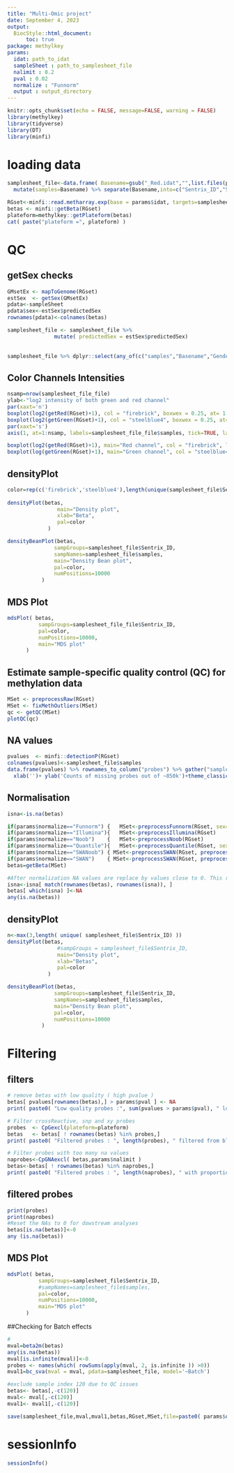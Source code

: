 ```yaml
---
title: "Multi-Omic project"
date: September 4, 2023
output: 
  BiocStyle::html_document:
      toc: true
package: methylkey
params:
  idat: path_to_idat
  sampleSheet : path_to_samplesheet_file
  nalimit : 0.2
  pval : 0.02
  normalize : "Funnorm"
  output : output_directory
---
```


```R
knitr::opts_chunk$set(echo = FALSE, message=FALSE, warning = FALSE)
library(methylkey)
library(tidyverse)
library(DT)
library(minfi)
```

# loading data

```r
samplesheet_file<-data.frame( Basename=gsub("_Red.idat","",list.files(params$idat,pattern = "Red") )) %>%
  mutate(samples=Basename) %>% separate(Basename,into=c("Sentrix_ID","Sentrix_position"),remove = F )

```  

```r
RGset<-minfi::read.metharray.exp(base = params$idat, targets=samplesheet_file, force=TRUE)
betas <- minfi::getBeta(RGset)
plateform=methylkey::getPlateform(betas)
cat( paste("plateform =", plateform) )
```

# QC {.tabset}

## getSex checks

```r
GMsetEx <- mapToGenome(RGset) 
estSex  <- getSex(GMsetEx)
pdata<-sampleSheet
pdata$sex<-estSex$predictedSex
rownames(pdata)<-colnames(betas)

samplesheet_file <- samplesheet_file %>% 
               mutate( predictedSex = estSex$predictedSex)
               
               
samplesheet_file %>% dplyr::select(any_of(c("samples","Basename","Gender","predictedSex","Age"))) %>% datatable()
```

## Color Channels Intensities

```r
nsamp=nrow(samplesheet_file_file)
ylab<-"log2 intensity of both green and red channel"
par(xaxt='n')
boxplot(log2(getRed(RGset)+1), col = "firebrick", boxwex = 0.25, at= 1:nsamp - 0.2, ylab=ylab, labels=samplesheet_file$samples, cex=0.4)
boxplot(log2(getGreen(RGset)+1), col = "steelblue4", boxwex = 0.25, at= 1:nsamp + 0.2, axis=F , add=T, cex=0.4)
par(xaxt='s')
axis(1, at=1:nsamp, labels=samplesheet_file_file$samples, tick=TRUE, las=2, cex.axis=0.6)

boxplot(log2(getRed(RGset)+1), main="Red channel", col = "firebrick", las=2, cex.axis=0.6, labels=samplesheet_file$samples)
boxplot(log(getGreen(RGset)+1), main="Green channel", col = "steelblue4", las=2, cex.axis=0.6, labels=samplesheet_file$samples)
```

## densityPlot

```r
color=rep(c('firebrick','steelblue4'),length(unique(samplesheet_file$Sentrix_ID)))
  
densityPlot(betas, 
	            main="Density plot", 
	            xlab="Beta", 
	            pal=color
	         )

densityBeanPlot(betas, 
	           sampGroups=samplesheet_file$Sentrix_ID, 
	           sampNames=samplesheet_file$samples, 
	           main="Density Bean plot", 
	           pal=color,
	           numPositions=10000
	       )
```

## MDS Plot

```r
mdsPlot( betas,
          sampGroups=samplesheet_file_file$Sentrix_ID, 
          pal=color,
          numPositions=10000,
          main="MDS plot"
      )
```


## Estimate sample-specific quality control (QC) for methylation data

```r
MSet <- preprocessRaw(RGset)
MSet <- fixMethOutliers(MSet)
qc <- getQC(MSet)
plotQC(qc)
```

## NA values

```r
pvalues  <- minfi::detectionP(RGset)
colnames(pvalues)<-samplesheet_file$samples
data.frame(pvalues) %>% rownames_to_column("probes") %>% gather("samples","pvalue", -probes) %>% group_by(samples) %>% summarise(count=sum(pvalue>0.02)) %>% ggplot(aes(x=samples, y=count)) + geom_col() + 
  xlab('')+ ylab('Counts of missing probes out of ~850k')+theme_classic(base_size = 8) +theme(axis.text.x = element_text(angle=90, vjust=0.5, hjust=1))
```

## Normalisation {.tabset}

```r
isna<-is.na(betas)

if(params$normalize=="Funnorm") {	MSet<-preprocessFunnorm(RGset, sex=estSex$predictedSex)   }
if(params$normalize=="Illumina"){	MSet<-preprocessIllumina(RGset)                           }
if(params$normalize=="Noob")    {	MSet<-preprocessNoob(RGset)	                              }
if(params$normalize=="Quantile"){	MSet<-preprocessQuantile(RGset, sex=estSex$predictedSex)  }
if(params$normalize=="SWANoob") { MSet<-preprocessSWAN(RGset, preprocessNoob(RGset))        }
if(params$normalize=="SWAN")    { MSet<-preprocessSWAN(RGset, preprocessRaw(RGset))         }
betas=getBeta(MSet)

#After normalization NA values are replace by values close to 0. This restore the NA status.
isna<-isna[ match(rownames(betas), rownames(isna)), ]
betas[ which(isna) ]<-NA 
any(is.na(betas))
```

## densityPlot

```r
n<-max(3,length( unique( samplesheet_file$Sentrix_ID) ))
densityPlot(betas, 
	            #sampGroups = samplesheet_file$Sentrix_ID, 
	            main="Density plot", 
	            xlab="Betas", 
	            pal=color 
	         )

densityBeanPlot(betas, 
	           sampGroups=samplesheet_file$Sentrix_ID, 
	           sampNames=samplesheet_file$samples, 
	           main="Density Bean plot", 
	           pal=color,
	           numPositions=10000
	       )
```

# Filtering {.tabset}

## filters

```r
# remove betas with low quality ( high pvalue )
betas[ pvalues[rownames(betas),] > params$pval ] <- NA
print( paste0( "Low quality probes :", sum(pvalues > params$pval), " low quality probes replaced by NA"  ) )
```

```r
# Filter crossReactive, snp and xy probes
probes  <- CpGexcl(plateform=plateform)
betas   <- betas[ ! rownames(betas) %in% probes,] 
print( paste0( "Filtered probes : ", length(probes), " filtered from blacklists"  ) )
```

```r
# Filter probes with too many na values
naprobes<-CpGNAexcl( betas,params$nalimit )
betas<-betas[ ! rownames(betas) %in% naprobes,]
print( paste0( "Filtered probes : ", length(naprobes), " with proportion of NA values > ", params$nalimit    ) )
```


## filtered probes

```r
print(probes)
print(naprobes)
#Reset the NAs to 0 for dowstream analyses
betas[is.na(betas)]<-0
any (is.na(betas))
```

## MDS Plot

```r
mdsPlot( betas,
          sampGroups=samplesheet_file$Sentrix_ID, 
          #sampNames=samplesheet_file$samples, 
          pal=color,
          numPositions=10000,
          main="MDS plot"
      )
```
##Checking for Batch effects
```r
#
mval=beta2m(betas)
any(is.na(betas))
mval[is.infinite(mval)]<-0
probes <- names(which( rowSums(apply(mval, 2, is.infinite )) >0))
mval1=bc_sva(mval = mval, pdata=samplesheet_file, model='~Batch')

#exclude sample index 120 due to QC issues
betas<- betas[,-c(120)] 
mval<- mval[,-c(120)] 
mval1<- mval1[,-c(120)] 


```


```r
save(samplesheet_file,mval,mval1,betas,RGset,MSet,file=paste0( params$output, "_", params$normalize, "_", Sys.Date(),".rda" ) )

```

# sessionInfo

```r
sessionInfo()
```
